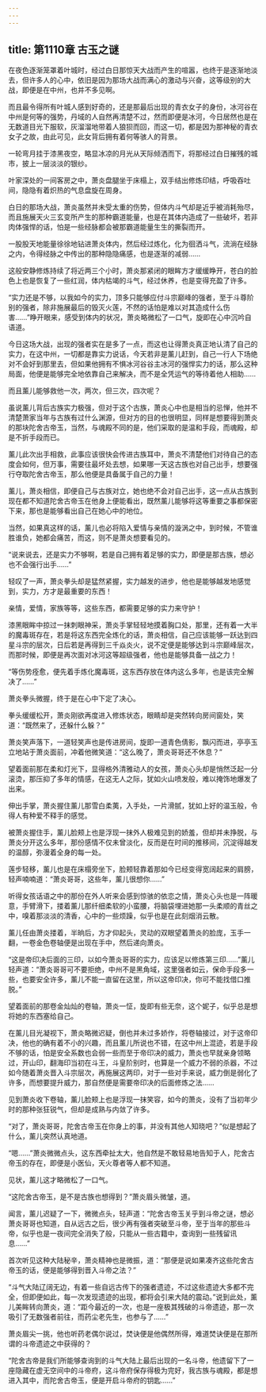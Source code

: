 ```yaml
---
---
---
```

title: 第1110章 古玉之谜
---



在夜色逐渐笼罩着叶城时，经过白日那惊天大战而产生的喧嚣，也终于是逐渐地淡去，但许多人的心中，依旧是因为那场大战而满心的激动与兴奋，这等级别的大战，即便是在中州，也并不多见啊。

而且最令得所有叶城人感到好奇的，还是那最后出现的青衣女子的身份，冰河谷在中州是何等的强势，丹域的人自然再清楚不过，然而即便是冰河，今日居然也是在无数道目光下服软，灰溜溜地带着人狼狈而回，而这一切，都是因为那神秘的青衣女子之故，由此可见，此女背后拥有着何等骇人的背景。

一轮弯月挂于漆黑夜空，略显冰凉的月光从天际倾洒而下，将那经过白日摧残的城市，披上一层淡淡的银纱。

叶家深处的一间客房之中，萧炎盘腿坐于床榻上，双手结出修炼印结，呼吸吞吐间，隐隐有着炽热的气息盘旋在周身。

白日的那场大战，萧炎虽然并未受太重的伤势，但体内斗气却是近乎被消耗殆尽，而且施展天火三玄变所产生的那种霸道能量，也是在其体内造成了一些破坏，若非肉体强悍的话，怕是一些经脉都会被那霸道能量生生的撕裂而开。

一股股天地能量徐徐地钻进萧炎体内，然后经过炼化，化为徊洒斗气，流淌在经脉之内，令得经脉之中传出的那种隐隐痛感，也是逐渐的减弱……

这般安静修炼持续了将近两三个小时，萧炎那紧闭的眼眸方才缓缓睁开，苍白的脸色上也是恢复了一些红润，体内枯竭的斗气，经过休养，也是变得充盈了许多。

“实力还是不够，以我如今的实力，顶多只能够应付斗宗巅峰的强者，至于斗尊阶别的强者，除非施展最后的毁灭火莲，不然的话怕是难以对其造成什么伤害……”睁开眼来，感受到体内的状况，萧炎略微松了一口气，旋即在心中沉吟自语道。

今日这场大战，出现的强者实在是多了一点，而这也让得萧炎真正地认清了自己的实力，在这中州，一切都是靠实力说话，今天若非是薰儿赶到，自己一行人下场绝对不会好到那里去，但如果他拥有不惧冰河谷谷主冰河的强悍实力的话，那么这种局面，他便是能够完全地依靠自己来解决，而不是全凭运气的等待着他人相助……

而且薰儿能够救他一次，两次，但三次，四次呢？

虽说薰儿背后古族实力极强，但对于这个古族，萧炎心中也是相当的忌惮，他并不清楚萧家当年与古族有过什么渊源，但对方的目的也很明显，同样是想要得到萧炎的那块陀舍古帝玉，当然，与魂殿不同的是，他们采取的是温和手段，而魂殿，却是不折手段而已。

薰儿此次出手相救，此事应该很快会传进古族耳中，萧炎不清楚他们对待自己的态度会如何，但万事，需要往最坏处去想，如果哪一天这古族也对自己出手，想要强行夺取陀舍古帝玉，那么他便是具备属于自己的力量！

薰儿，萧炎相信，即便自己与古族对立，她也绝不会对自己出手，这一点从古族到现在都不知道陀舍古帝玉在他身上便能看出，既然薰儿能够将这等重要之事都保密下来，那也是能够看出自己在她心中的地位。

当然，如果真这样的话，薰儿也必将陷入爱情与亲情的漩涡之中，到时候，不管谁胜谁负，她都会痛苦，而这，则不是萧炎想要看见的。

“说来说去，还是实力不够啊，若是自己拥有着足够的实力，即便是那古族，想必也不会强行出手……”

轻叹了一声，萧炎拳头却是猛然紧握，实力越发的进步，他也是能够越发地感觉到，实力，方才是最重要的东西！

亲情，爱情，家族等等，这些东西，都需要足够的实力来守护！

漆黑眼眸中掠过一抹刺眼神采，萧炎手掌轻轻地摸着胸口处，那里，还有着一大半的魔毒斑存在，若是将这东西完全炼化的话，萧炎相信，自己应该能够一跃达到四星斗宗的层次，日后若是再得到三千焱炎火，说不定便是能够达到斗宗巅峰层次，而那时候，即便是再次面对冰河这等超级强者，他也是能够具备一战之力！

“等伤势痊愈，便先着手炼化魔毒斑，这东西存放在体内这么多年，也是该完全解决了……”

萧炎拳头微握，终于是在心中下定了决心。

拳头缓缓松开，萧炎刚欲再度进入修炼状态，眼睛却是突然转向房间窗处，笑道：“既然来了，还躲什么躲？”

萧炎笑声落下，一道轻笑声也是传进房间，旋即一道青色倩影，飘闪而进，亭亭玉立地站于萧炎面前，冲着他微笑道：“这么晚了，萧炎哥哥还不休息？”

望着面前那在柔和灯光下，显得格外清雅动人的女孩，萧炎心头却是悄然泛起一分滚烫，那压抑了多年的情感，在这无人之际，犹如火山喷发般，难以掩饰地爆发了出来。

伸出手掌，萧炎握住薰儿那雪白柔荑，入手处，一片滑腻，犹如上好的温玉般，令得人有种爱不释手的感觉。

被萧炎握住手，薰儿脸颊上也是浮现一抹外人极难见到的娇羞，但却并未挣脱，与萧炎分开这么多年，那份感情不仅未曾淡化，反而是在时间的推移间，沉淀得越发的温醇，弥漫着全身的每一处。

莲步轻移，薰儿也是在床榻旁坐下，脸颊轻靠着那如今已经变得宽阔起来的肩膀，轻声喃喃道：“萧炎哥哥，这些年，薰儿很想你……”

听得女孩话语之中的那份在外人听来会感到惊骇的依恋之情，萧炎心头也是一阵暖意，手臂滑下，搂着薰儿那纤细柔软的小蛮腰，将脑袋埋进她那一头柔顺的青丝之中，嗅着那淡淡的清香，心中的一些烦躁，似乎也是在此刻烟消云散。

薰儿任由萧炎搂着，半晌后，方才仰起头，灵动的双眼望着萧炎的脸庞，玉手一翻，一卷金色卷轴便是出现在手中，然后递向萧炎。

“这是帝印决后面的三印，以如今萧炎哥哥的实力，应该足以修炼第三印……”薰儿轻声道：“萧炎哥哥可不要拒绝，中州不是黑角域，这里强者如云，保命手段多一些，也要安全许多，薰儿不能一直留在这里，所以这帝印决，你可不能找借口推脱。”

望着面前的那卷金灿灿的卷轴，萧炎一怔，旋即有些无奈，这个妮子，似乎总是想将她的东西塞给自己。

在薰儿目光凝视下，萧炎略微迟疑，倒也并未过多娇作，将卷轴接过，对于这帝印决，他也的确有着不小的兴趣，而且薰儿所说也不错，在这中州上混迹，若是手段不够的话，怕是安全系数也会弱一些而至于帝印决的威力，萧炎也早就亲身领略过，开山印，翻海印当初在斗王，斗皇阶别时，也算是一个威力不弱的杀器，不过如今随着萧炎晋入斗宗层次，再施展这两印，对于一些对手来说，威力倒是弱化了许多，而想要提升威力，那自然便是需要帝印决的后面修炼之法……

见到萧炎收下卷轴，薰儿脸颊上也是浮现一抹笑容，如今的萧炎，没有了当初年少时的那种张狂锐气，但却是成熟与内敛了许多。

“对了，萧炎哥哥，陀舍古帝玉在你身上的事，并没有其他人知晓吧？”似是想起了什么，薰儿突然认真地道。

“嗯……”萧炎微微点头，这东西牵扯太大，他自然是不敢轻易地告知于人，陀舍古帝玉的存在，即便是小医仙，天火尊者等人都不知道。

见状，薰儿这才略微松了一口气。

“这陀舍古帝玉，是不是古族也想得到？”萧炎眉头微皱，道。

闻言，薰儿迟疑了一下，微微点头，轻声道：“陀舍古帝玉关乎到斗帝之谜，想必萧炎哥哥也知道，自从远古之后，很少再有强者突破至斗帝，至于当年的那些斗帝，似乎也是一夜间完全消失了般，只能从一些古籍中，查询到一些残留讯息……”

首次听见这种大陆秘辛，萧炎精神也是微振，道：“那便是说如果凑齐这些陀舍古帝玉的话，便是能够得到晋入斗帝之法？”

“斗气大陆辽阔无边，有着一些自远古传下的强者遗迹，不过这些遗迹大多都不完全，但即便如此，每一次发现遗迹的出现，都将会引来大陆的震动。”说到此处，薰儿美眸转向萧炎，道：“距今最近的一次，也是一座极其残破的斗帝遗迹，那一次吸引了无数强者前往，而药尘老先生，也参与了……”

萧炎眉尖一挑，他也听药老偶尔说过，焚诀便是他偶然所得，难道焚诀便是在那所谓的斗帝遗迹之中获得的？

“陀舍古帝是我们所能够查询到的斗气大陆上最后出现的一名斗帝，他遗留下了一座隐藏在虚无空间中的斗帝府，这斗帝府保存得极为完好，我古族与魂殿，都是想进入其中，而陀舍古帝玉，便是开启斗帝府的钥匙……”